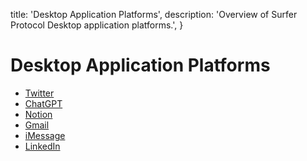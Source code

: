   title: 'Desktop Application Platforms',
  description:
    'Overview of Surfer Protocol Desktop application platforms.',
}
    
# Desktop Application Platforms

- [Twitter](/desktop/platforms/twitter)
- [ChatGPT](/desktop/platforms/chatgpt)
- [Notion](/desktop/platforms/notion)
- [Gmail](/desktop/platforms/gmail)
- [iMessage](/desktop/platforms/imessage)
- [LinkedIn](/desktop/platforms/linkedin)
